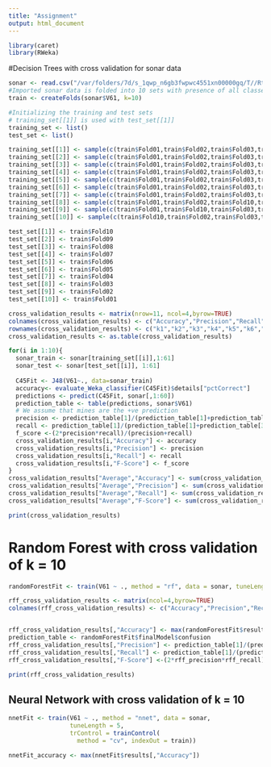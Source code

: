 ```yaml
---
title: "Assignment"
output: html_document
---
```

```r
library(caret)
library(RWeka)
```

#Decision Trees with cross validation for sonar data
```r
sonar <- read.csv("/var/folders/7d/s_1qwp_n6gb3fwpwc4551xn00000gq/T//RtmpqsSGqX/data1a82bc1ff5e", header=FALSE)
#Imported sonar data is folded into 10 sets with presence of all classes or labels
train <- createFolds(sonar$V61, k=10)

#Initializing the training and test sets
# training_set[[1]] is used with test_set[[1]]
training_set <- list()
test_set <- list()

training_set[[1]] <- sample(c(train$Fold01,train$Fold02,train$Fold03,train$Fold04,train$Fold05,train$Fold06,train$Fold07,train$Fold08,train$Fold09))
training_set[[2]] <- sample(c(train$Fold01,train$Fold02,train$Fold03,train$Fold04,train$Fold05,train$Fold06,train$Fold07,train$Fold08,train$Fold10))
training_set[[3]] <- sample(c(train$Fold01,train$Fold02,train$Fold03,train$Fold04,train$Fold05,train$Fold06,train$Fold07,train$Fold10,train$Fold09))
training_set[[4]] <- sample(c(train$Fold01,train$Fold02,train$Fold03,train$Fold04,train$Fold05,train$Fold06,train$Fold10,train$Fold08,train$Fold09))
training_set[[5]] <- sample(c(train$Fold01,train$Fold02,train$Fold03,train$Fold04,train$Fold05,train$Fold10,train$Fold07,train$Fold08,train$Fold09))
training_set[[6]] <- sample(c(train$Fold01,train$Fold02,train$Fold03,train$Fold04,train$Fold10,train$Fold06,train$Fold07,train$Fold08,train$Fold09))
training_set[[7]] <- sample(c(train$Fold01,train$Fold02,train$Fold03,train$Fold10,train$Fold05,train$Fold06,train$Fold07,train$Fold08,train$Fold09))
training_set[[8]] <- sample(c(train$Fold01,train$Fold02,train$Fold10,train$Fold04,train$Fold05,train$Fold06,train$Fold07,train$Fold08,train$Fold09))
training_set[[9]] <- sample(c(train$Fold01,train$Fold10,train$Fold03,train$Fold04,train$Fold05,train$Fold06,train$Fold07,train$Fold08,train$Fold09))
training_set[[10]] <- sample(c(train$Fold10,train$Fold02,train$Fold03,train$Fold04,train$Fold05,train$Fold06,train$Fold07,train$Fold08,train$Fold09))

test_set[[1]] <- train$Fold10
test_set[[2]] <- train$Fold09
test_set[[3]] <- train$Fold08
test_set[[4]] <- train$Fold07
test_set[[5]] <- train$Fold06
test_set[[6]] <- train$Fold05
test_set[[7]] <- train$Fold04
test_set[[8]] <- train$Fold03
test_set[[9]] <- train$Fold02
test_set[[10]] <- train$Fold01

cross_validation_results <- matrix(nrow=11, ncol=4,byrow=TRUE)
colnames(cross_validation_results) <- c("Accuracy","Precision","Recall","F-Score")
rownames(cross_validation_results) <- c("k1","k2","k3","k4","k5","k6","k7","k8","k9","k10","Average")
cross_validation_results <- as.table(cross_validation_results)

for(i in 1:10){
  sonar_train <- sonar[training_set[[i]],1:61]
  sonar_test <- sonar[test_set[[i]], 1:61]
  
  C45Fit <- J48(V61~., data=sonar_train)
  accuracy<- evaluate_Weka_classifier(C45Fit)$details["pctCorrect"]
  predictions <- predict(C45Fit, sonar[,1:60])
  prediction_table <- table(predictions, sonar$V61)
  # We assume that mines are the +ve prediction
  precision <- prediction_table[1]/(prediction_table[1]+prediction_table[2])
  recall <- prediction_table[1]/(prediction_table[1]+prediction_table[3])
  f_score <-(2*precision*recall)/(precision+recall)
  cross_validation_results[i,"Accuracy"] <- accuracy
  cross_validation_results[i,"Precision"] <- precision
  cross_validation_results[i,"Recall"] <- recall
  cross_validation_results[i,"F-Score"] <- f_score
}
cross_validation_results["Average","Accuracy"] <- sum(cross_validation_results[1:10,"Accuracy"])/10
cross_validation_results["Average","Precision"] <- sum(cross_validation_results[1:10,"Precision"])/10
cross_validation_results["Average","Recall"] <- sum(cross_validation_results[1:10,"Recall"])/10
cross_validation_results["Average","F-Score"] <- sum(cross_validation_results[1:10,"F-Score"])/10

print(cross_validation_results)

```




# Random Forest with cross validation of k = 10
```r
randomForestFit <- train(V61 ~ ., method = "rf", data = sonar, tuneLength = 5,trControl = trainControl(method = "cv", indexOut = train))

rff_cross_validation_results <- matrix(ncol=4,byrow=TRUE)
colnames(rff_cross_validation_results) <- c("Accuracy","Precision","Recall","F-Score")


rff_cross_validation_results[,"Accuracy"] <- max(randomForestFit$results[,"Accuracy"])
prediction_table <- randomForestFit$finalModel$confusion
rff_cross_validation_results[,"Precision"] <- prediction_table[1]/(prediction_table[1]+prediction_table[2])
rff_cross_validation_results[,"Recall"] <- prediction_table[1]/(prediction_table[1]+prediction_table[3])
rff_cross_validation_results[,"F-Score"] <-(2*rff_precision*rff_recall)/(rff_precision+rff_recall)

print(rff_cross_validation_results)


```


## Neural Network  with cross validation of k = 10
```r
nnetFit <- train(V61 ~ ., method = "nnet", data = sonar,
                 tuneLength = 5,
                 trControl = trainControl(
                   method = "cv", indexOut = train))

nnetFit_accuracy <- max(nnetFit$results[,"Accuracy"])
```
